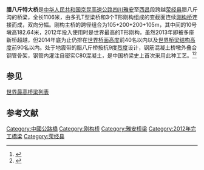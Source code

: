 {{expand|time=2015-01-20T03:35:36+00:00}}
{{refimprove|time=2015-01-20T03:35:36+00:00}}
{{Infobox bridge
| bridge_name      = 腊八斤特大桥
| image            = 
| image_size       = 250
| alt              = 
| caption          = 
| official_name    = 
| other_name       = 
| carries          = {{China Expwy Name|G5}}
| crosses          = 腊八斤沟
| locale           = {{CHN}}[[四川省|四川省]][[荥经县|荥经县]]<br />[[龙苍沟镇|龙苍沟镇]]腊八斤
| owner            = 
| maint            = 
| id               = 
| architect        = 
| designer         = 
| engineering      = 
| design           = T型梁桥－刚构桥－T型梁桥
| material         = 钢筋混凝土叠合钢管混凝土
| length           = {{convert|1106|m}}
| width            = 
| height           = {{convert|182.64|m}}
| mainspan         = {{convert|200|m}}
| spans            = 
| pierswater       = 
| load             = 
| clearance        = 
| below            = 
| life             = 
| builder          = 
| fabricator       = 
| begin            = 
| complete         = 
| cost             = 
| open             = 2012年4月28日
| inaugurated      = 
| toll             = 
| traffic          = 
| preceded         = 
| followed         = 
| heritage         = 
| collapsed        = 
| closed           =
| replaces         =
| map_cue          = 
| map_image        = 
| map_alt          = 
| map_text         = 
| map_width        = 
| lat              = 29.68923
| long             = 102.81267
| references       = 
| extra            = {{Location map | China Sichuan | label= | label_size= | lat=29.68923 | long=102.81267 | position= | width=270 | float=center | caption= }}
}}

'''腊八斤特大桥'''是[[中华人民共和国|中华人民共和国]][[京昆高速公路|京昆高速公路]][[四川|四川]][[雅安|雅安]]至[[西昌|西昌]]段跨越[[荥经县|荥经县]]腊八斤沟的桥梁，全长1106米，由多孔T型梁桥和3个T形刚构组成的变截面连续[[刚构桥|刚构桥]]连接而成，双向分幅。刚构主桥的跨径组合为105+200+200+105m，其中间的10号墩高182.64米，2012年投入使用时是世界最高的T形刚构，虽然2013年即被多座新桥超越，但2014年底为止仍排在[[世界最高桥梁列表|世界桥面高度]]前40名以内以及[[世界最高桥梁列表|世界桥梁结构高度]]前90名以内。处于地震带的腊八斤桥按抗9度[[麥加利地震烈度|烈度]]设计，钢筋混凝土桥墩外叠合钢管骨架，钢管内灌注自密实C80混凝土，是中国桥梁史上首次采用此种工艺。<ref>{{cite web | title = 四川雅西高速腊八斤沟特大桥年内将建成通车 | publisher = 中国新闻网 | date = 2011年2月13日 | url = http://www.chinanews.com/tp/2011/02-13/2839960.shtml | 5 =  | access-date = 2015年1月19日 | archive-date = 2019年9月1日 | archive-url = https://web.archive.org/web/20190901193810/http://www.chinanews.com/tp/2011/02-13/2839960.shtml | dead-url = no }}</ref><ref>{{cite web | title = “亚洲第一高墩”腊八斤特大桥封顶 | publisher = 四川经济日报 | date = 2009年12月23日 | url = http://scjjrb.newssc.org/html/2009-12/23/content_785400.htm | 5 =  | access-date = 2015-01-19 | archive-url = https://web.archive.org/web/20100208231933/http://scjjrb.newssc.org/html/2009-12/23/content_785400.htm | archive-date = 2010-02-08 | dead-url = yes }}</ref>

== 参见 ==
[[世界最高桥梁列表|世界最高桥梁列表]]

== 参考文献 ==
{{Reflist}}

[[Category:中國公路橋|Category:中國公路橋]]
[[Category:刚构桥|Category:刚构桥]]
[[Category:雅安桥梁|Category:雅安桥梁]]
[[Category:2012年完工橋梁|Category:2012年完工橋梁]]
[[Category:荥经县|Category:荥经县]]